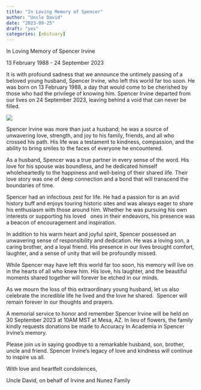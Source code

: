 ```yaml
---
title: "In Loving Memory of Spencer"
author: "Uncle David"
date: "2023-09-25"
draft: "yes"
categories: [obituary]
---
```


In Loving Memory of Spencer Irvine

13 February 1988 - 24 September 2023

It is with profound sadness that we announce the untimely passing of a beloved young husband, Spencer Irvine, who left this world far too soon. He was born on 13 February 1988, a day that would come to be cherished by those who had the privilege of knowing him. Spencer Irvine departed from our lives on 24 September 2023, leaving behind a void that can never be filled.

![](temple_puffy.jpeg)

Spencer Irvine was more than just a husband; he was a source of unwavering love, strength, and joy to his family, friends, and all who crossed his path. His life was a testament to kindness, compassion, and the ability to bring smiles to the faces of everyone he encountered.

As a husband, Spencer was a true partner in every sense of the word. His love for his spouse was boundless, and he dedicated himself wholeheartedly to the happiness and well-being of their shared life. Their love story was one of deep connection and a bond that will transcend the boundaries of time.

Spencer had an infectious zest for life. He had a passion for is an avid history buff and enjoys touring historic sites and was always eager to share his enthusiasm with those around him. Whether he was pursuing his own interests or supporting his loved   ones in their endeavors, his presence was a beacon of encouragement and inspiration.

In addition to his warm heart and joyful spirit, Spencer possessed an unwavering sense of responsibility and dedication. He was a loving son, a caring brother, and a loyal friend. His presence in our lives brought comfort, laughter, and a sense of unity that will be profoundly missed.

While Spencer may have left this world far too soon, his memory will live on in the hearts of all who knew him. His love, his laughter, and the beautiful moments shared together will forever be etched in our minds.

As we mourn the loss of this extraordinary young husband, let us also celebrate the incredible life he lived and the love he shared.  Spencer will remain forever in our thoughts and prayers.

A memorial service to honor and remember Spencer Irvine will be held on 30 September 2023 at 10AM MST at Mesa, AZ. In lieu of flowers, the family kindly requests donations be made to Accuracy In Academia in Spencer Irvine's memory.

Please join us in saying goodbye to a remarkable husband, son, brother, uncle and friend. Spencer Irvine's legacy of love and kindness will continue to inspire us all.

With love and heartfelt condolences,

Uncle David, on behalf of Irvine and Nunez Family
